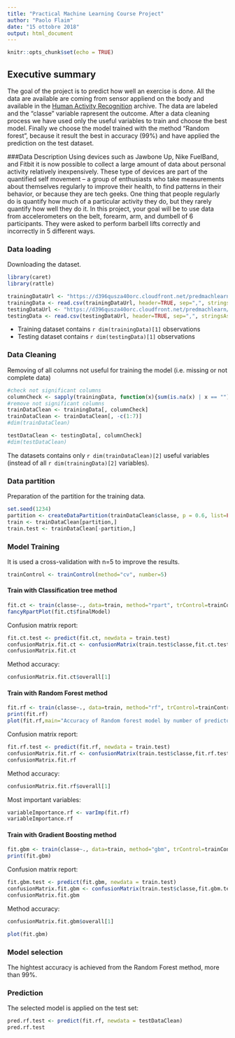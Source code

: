 ```yaml
---
title: "Practical Machine Learning Course Project"
author: "Paolo Flaim"
date: "15 ottobre 2018"
output: html_document
---
```


```r
knitr::opts_chunk$set(echo = TRUE)

```

## Executive summary
The goal of the project is to predict how well an exercise is done. All the data are available are coming from sensor appliend on the body and available in the [Human Activity Recognition](http://web.archive.org/web/20161224072740/http:/groupware.les.inf.puc-rio.br/har) archive. The data are labeled and the "classe" variable rapresent the outcome.
After a data cleaning process we have used only the useful variables to train and choose the best model.
Finally we choose the model trained with the method "Random forest", because it result the best in accuracy (99%) and have applied the prediction on the test dataset.

###Data Description
Using devices such as Jawbone Up, Nike FuelBand, and Fitbit it is now possible to collect a large amount of data about personal activity relatively inexpensively. These type of devices are part of the quantified self movement – a group of enthusiasts who take measurements about themselves regularly to improve their health, to find patterns in their behavior, or because they are tech geeks. One thing that people regularly do is quantify how much of a particular activity they do, but they rarely quantify how well they do it. In this project, your goal will be to use data from accelerometers on the belt, forearm, arm, and dumbell of 6 participants. They were asked to perform barbell lifts correctly and incorrectly in 5 different ways. 

### Data loading

Downloading the dataset.
```r
library(caret)
library(rattle)

trainingDataUrl <- "https://d396qusza40orc.cloudfront.net/predmachlearn/pml-training.csv"
trainingData <- read.csv(trainingDataUrl, header=TRUE, sep=",", stringsAsFactors = TRUE) 
testingDataUrl <- "https://d396qusza40orc.cloudfront.net/predmachlearn/pml-testing.csv"
testingData <- read.csv(testingDataUrl, header=TRUE, sep=",", stringsAsFactors = TRUE) 

```
 
 - Training dataset contains ```r dim(trainingData)[1]``` observations
 - Testing dataset contains ```r dim(testingData)[1]``` observations



### Data Cleaning
Removing of all columns not useful for training the model (i.e. missing or not complete data)
```r
#check not significant columns
columnCheck <- sapply(trainingData, function(x){sum(is.na(x) | x == "") < nrow(trainingData)*0.1 })
#remove not significant columns
trainDataClean <- trainingData[, columnCheck]
trainDataClean <- trainDataClean[, -c(1:7)]
#dim(trainDataClean)

testDataClean <- testingData[, columnCheck]
#dim(testDataClean)

```
The datasets contains only ```r dim(trainDataClean)[2]``` useful variables (instead of all ```r dim(trainingData)[2]``` variables).


### Data partition

Preparation of the partition for the training data.
```r

set.seed(1234)
partition <- createDataPartition(trainDataClean$classe, p = 0.6, list=FALSE)
train <- trainDataClean[partition,]
train.test <- trainDataClean[-partition,]
```

### Model Training
It is used a cross-validation with n=5 to improve the results.
```r
trainControl <- trainControl(method="cv", number=5)
```

#### Train with Classification tree method

```r
fit.ct <- train(classe~., data=train, method="rpart", trControl=trainControl)
fancyRpartPlot(fit.ct$finalModel)
```

Confusion matrix report:
```r
fit.ct.test <- predict(fit.ct, newdata = train.test)
confusionMatrix.fit.ct <- confusionMatrix(train.test$classe,fit.ct.test)
confusionMatrix.fit.ct
```

Method accuracy:
```r
confusionMatrix.fit.ct$overall[1]
```

#### Train with Random Forest method
```r

fit.rf <- train(classe~., data=train, method="rf", trControl=trainControl, verbose=FALSE)
print(fit.rf)
plot(fit.rf,main="Accuracy of Random forest model by number of predictors")

```

Confusion matrix report:
```r
fit.rf.test <- predict(fit.rf, newdata = train.test)
confusionMatrix.fit.rf <- confusionMatrix(train.test$classe,fit.rf.test)
confusionMatrix.fit.rf
```

Method accuracy:
```r
confusionMatrix.fit.rf$overall[1]
```

Most important variables:
```r
variableImportance.rf <- varImp(fit.rf)
variableImportance.rf

```


#### Train with Gradient Boosting method
```r
fit.gbm <- train(classe~., data=train, method="gbm", trControl=trainControl, verbose=FALSE)
print(fit.gbm)

```


Confusion matrix report:
```r
fit.gbm.test <- predict(fit.gbm, newdata = train.test)
confusionMatrix.fit.gbm <- confusionMatrix(train.test$classe,fit.gbm.test)
confusionMatrix.fit.gbm
```

Method accuracy:
```r
confusionMatrix.fit.gbm$overall[1]
```

```r
plot(fit.gbm)
```


### Model selection
The hightest accuracy is achieved from the Random Forest method, more than 99%.

### Prediction
The selected model is applied on the test set:
```r
pred.rf.test <- predict(fit.rf, newdata = testDataClean)
pred.rf.test
```

